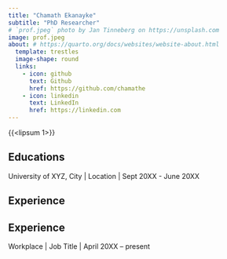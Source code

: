 ```yaml
---
title: "Chamath Ekanayke"                               
subtitle: "PhD Researcher"
# `prof.jpeg` photo by Jan Tinneberg on https://unsplash.com
image: prof.jpeg
about: # https://quarto.org/docs/websites/website-about.html
  template: trestles
  image-shape: round
  links:
    - icon: github
      text: Github
      href: https://github.com/chamathe
    - icon: linkedin                                                                                                                                                                                                                                                                                                                              
      text: LinkedIn
      href: https://linkedin.com
---
```


{{<lipsum 1>}}

## Educations
University of XYZ, City \| Location \| Sept 20XX - June 20XX

## Experience

## Experience

Workplace | Job Title | April 20XX – present
